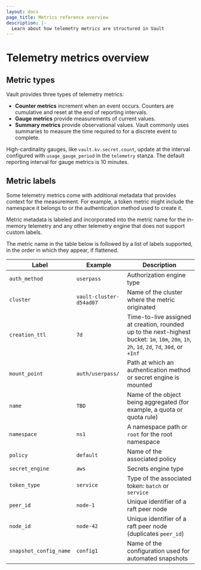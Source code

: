 ```yaml
---
layout: docs
page_title: Metrics reference overview
description: |-
  Learn about how telemetry metrics are structured in Vault
---
```


# Telemetry metrics overview 

## Metric types

Vault provides three types of telemetry metrics:

- **Counter metrics** increment when an event occurs. Counters are cumulative
  and reset at the end of reporting intervals. 
- **Gauge metrics** provide measurements of current values.
- **Summary metrics** provide observational values. Vault commonly uses
  summaries to measure the time required to for a discrete event to complete.

High-cardinality gauges, like `vault.kv.secret.count`, update at the interval
configured with `usage_gauge_period` in the `telemetry` stanza. The default
reporting interval for gauge metrics is 10 minutes.

## Metric labels

Some telemetry metrics come with additional metadata that provides context for
the measurement. For example, a token metric might include the namespace it
belongs to or the authentication method used to create it.

Metric metadata is labeled and incorporated into the metric name for the
in-memory telemetry and any other telemetry engine that does not support custom
labels.

The metric name in the table below is followed by a list of labels supported,
in the order in which they appear, if flattened.


| Label                  | Example                 | Description
| ---------------------- | ----------------------- | ---------------------------
| `auth_method`          | `userpass`              | Authorization engine type
| `cluster`              | `vault-cluster-d54ad07` | Name of the cluster where the metric originated
| `creation_ttl`         | `7d`                    | Time-to-live assigned at creation, rounded up to the next-highest bucket: `1m`, `10m`, `20m`, `1h`, `2h`, `1d`, `2d`, `7d`, `30d`, or `+Inf`
| `mount_point`          | `auth/userpass/`        | Path at which an authentication method or secret engine is mounted
| `name`                 | `TBD`                   | Name of the object being aggregated (for example, a quota or quota rule)
| `namespace`            | `ns1`                   | A namespace path or `root` for the root namespace
| `policy`               | `default`               | Name of the associated policy
| `secret_engine`        | `aws`                   | Secrets engine type
| `token_type`           | `service`               | Type of the associated token: `batch` or `service`
| `peer_id`              | `node-1`                | Unique identifier of a raft peer node
| `node_id`              | `node-42`               | Unique identifier of a raft peer node (duplicates `peer_id`)
| `snapshot_config_name` | `config1`               | Name of the configuration used for automated snapshots
